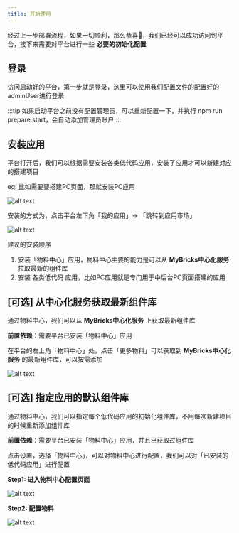 ```yaml
---
title: 开始使用
---
```


经过上一步部署流程，如果一切顺利，那么恭喜🎉，我们已经可以成功访问到平台，接下来需要对平台进行一些 **必要的初始化配置**

## 登录
访问启动好的平台，第一步就是登录，这里可以使用我们配置文件的配置好的adminUser进行登录

:::tip
如果启动平台之前没有配置管理员，可以重新配置一下，并执行 npm run prepare:start，会自动添加管理员账户
:::

## 安装应用
平台打开后，我们可以根据需要安装各类低代码应用，安装了应用才可以新建对应的搭建项目

eg: 比如需要要搭建PC页面，那就安装PC应用

![alt text](img/image-1.png)


安装的方式为，点击平台左下角「我的应用」-> 「跳转到应用市场」

![alt text](img/image.png)

建议的安装顺序
1. 安装「物料中心」应用，物料中心主要的能力是可以从 **MyBricks中心化服务** 拉取最新的组件库
2. 安装 各类低代码 应用，比如PC应用就是专门用于中后台PC页面搭建的应用

## [可选] 从中心化服务获取最新组件库
通过物料中心，我们可以从 **MyBricks中心化服务** 上获取最新组件库

**前置依赖**：需要平台已安装「物料中心」应用

在平台的左上角「物料中心」处，点击「更多物料」可以获取到 **MyBricks中心化服务** 的最新组件库，可以按需添加

![alt text](img/image-2.png)

## [可选] 指定应用的默认组件库
通过物料中心，我们可以指定每个低代码应用的初始化组件库，不用每次新建项目的时候重新添加组件库

**前置依赖**：需要平台已安装「物料中心」应用，并且已获取过组件库

点击设置，选择「物料中心」，可以对物料中心进行配置，我们可以对「已安装的低代码应用」进行配置

**Step1: 进入物料中心配置页面**

![alt text](img/image-5.png)

**Step2: 配置物料**

![alt text](img/image-4.png)